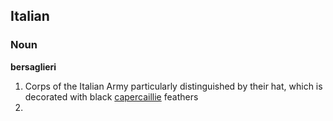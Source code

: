 ==Italian==
{{wikipedia|lang=it}}
===Noun===
'''bersaglieri''' {{m}}

# Corps of the Italian Army particularly distinguished by their hat, which is decorated with black [[capercaillie]] feathers  
# {{plural of|[[bersagliere]]|lang=Italian}}